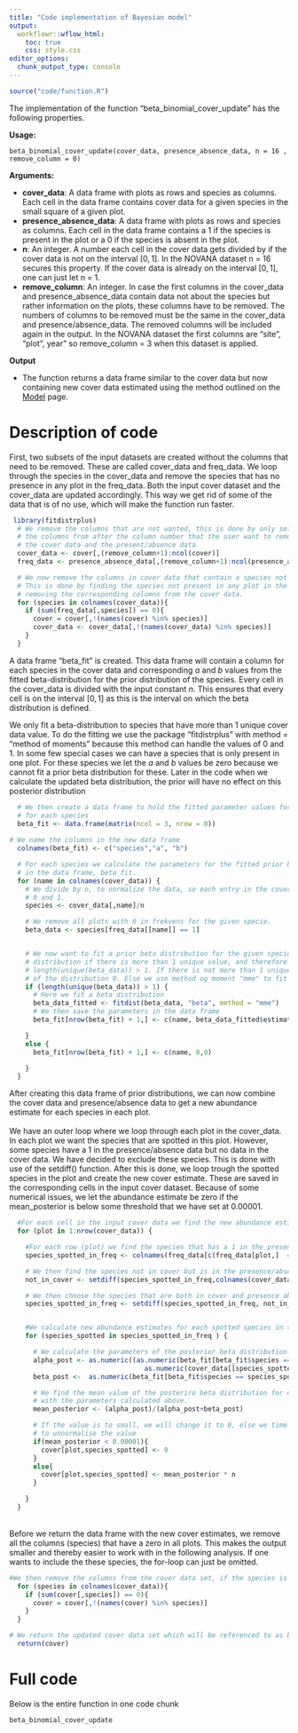 ```yaml
---
title: "Code implementation of Bayesian model"
output:
  workflowr::wflow_html:
    toc: true
    css: style.css
editor_options:
  chunk_output_type: console
---
```



```r
source("code/function.R")
```

The implementation of the function "beta_binomial_cover_update" has the following properties. 

**Usage:**

`beta_binomial_cover_update(cover_data, presence_absence_data, n = 16 , remove_column = 0)`

**Arguments:**

* **cover_data**: A data frame with plots as rows and species as columns. Each cell in the data frame contains cover data for a given species in the small square of a given plot.
* **presence_absence_data**: A data frame with plots as rows and species as columns. Each cell in the data frame contains a 1 if the species is present in the plot or a 0 if the species is absent in the plot.
* **n**: An integer. A number each cell in the cover data gets divided by if the cover data is not on the interval $[0,1]$. In the NOVANA dataset n = 16 secures this property. If the cover data is already on the interval $[0,1]$, one can just let n = 1.  
* **remove_column**: An integer. In case the first columns in the cover_data and presence_absence_data contain data not about the species but rather information on the plots, these columns have to be removed. The numbers of columns to be removed must be the same in the cover_data and presence/absence_data. The removed columns will be included again in the  output. In the NOVANA dataset the first columns are "site", "plot", year" so remove_column = 3 when this dataset is applied.

**Output** 

* The function returns a data frame similar to the cover data but now containing new cover data estimated using the method outlined on the [Model](model.html) page.


<h1>Description of code </h1>
First, two subsets of the input datasets are created without the columns that need to be removed. These are called cover_data and freq_data. We loop through the species in the cover_data and remove the species that has no presence in any plot in the freq_data. Both the input cover dataset and the cover_data are updated accordingly. This way we get rid of some of the data that is of no use, which will make the function run faster. 

```r
 library(fitdistrplus)
  # We remove the columns that are not wanted, this is done by only selecting
  # the columns from after the column number that the user want to remove. This is done for both
  # the cover data and the present/absence data
  cover_data <- cover[,(remove_column+1):ncol(cover)]
  freq_data <- presence_absence_data[,(remove_column+1):ncol(presence_absence_data)]

  # We now remove the columns in cover data that contain a species not present in any of the plots.
  # This is done by finding the species not present in any plot in the presence/absence data, and then
  # removing the corresponding columns from the cover data.
  for (species in colnames(cover_data)){
    if (sum(freq_data[,species]) == 0){
      cover = cover[,!(names(cover) %in% species)]
      cover_data <- cover_data[,!(names(cover_data) %in% species)]
    }
  }
```

A data frame "beta_fit" is created. This data frame will contain a column for each species in the cover data and corresponding $a$ and $b$ values from the fitted beta-distribution for the prior distribution of the species. Every cell in the cover_data is divided with the input constant $n$. This ensures that every cell is on the interval $[0,1]$ as this is the interval on which the beta distribution is defined.


We only fit a beta-distribution to species that have more than 1 unique cover data value. To do the fitting we use the package "fitdistrplus" with method = "method of moments" because this method can handle the values of 0 and 1. In some few special cases we can have a species that is only present in one plot. For these species we let the $a$ and $b$ values be zero because we cannot fit a prior beta distribution for these. Later in the code when we calculate the updated beta distribution, the prior will have no effect on this posterior distribution
<br>
```r
  # We then create a data frame to hold the fitted parameter values for the prior distribution
  # for each species
  beta_fit <- data.frame(matrix(ncol = 3, nrow = 0))
  
# We name the columns in the new data frame
  colnames(beta_fit) <- c("species","a", "b")

  # For each species we calculate the parameters for the fitted prior beta distribution and save them
  # in the data frame, beta_fit.
  for (name in colnames(cover_data)) {
    # We divide by n, to normalize the data, so each entry in the cover data, contains values between
    # 0 and 1.
    species <- cover_data[,name]/n

    # We remove all plots with 0 in frekvens for the given specie.
    beta_data <- species[freq_data[[name]] == 1]


    # We now want to fit a prior beta distribution for the given species We can only fit a beta
    # distribution if there is more than 1 unique value, and therefore we use the argument
    # length(unique(beta_data)) > 1. If there is not more than 1 unique value, we make the parameters
    # of the distribution 0. Else we use method og moment "mme" to fit a prior beta distribution.
    if (length(unique(beta_data)) > 1) {
      # Here we fit a beta distribution
      beta_data_fitted <- fitdist(beta_data, "beta", method = "mme")
      # We then save the parameters in the data frame
      beta_fit[nrow(beta_fit) + 1,] <- c(name, beta_data_fitted$estimate[1], beta_data_fitted$estimate[2])

    }
    else {
      beta_fit[nrow(beta_fit) + 1,] <- c(name, 0,0)

    }
  }

```

After creating this data frame of prior distributions, we can now combine the cover data and presence/absence data to get a new abundance estimate for each species in each plot. 
<br><br>
We have an outer loop where we loop through each plot in the cover_data. In each plot we want the species that are spotted in this plot. However, some species have a 1 in the presence/absence data but no data in the cover data. We have decided to exclude these species. This is done with use of the setdiff() function. After this is done, we loop trough the spotted species in the plot and create the new cover estimate. These are saved in the corresponding cells in the input cover dataset. Because of some numerical issues, we let the abundance estimate be zero if the mean_posterior is below some threshold that we have set at 0.00001.
<br>
```r
  #For each cell in the input cover data we find the new abundance estimate and save it to this data frame.
  for (plot in 1:nrow(cover_data)) {

    #For each row (plot) we find the species that has a 1 in the presence/absence data.
    species_spotted_in_freq <- colnames(freq_data[c(freq_data[plot,]  == 1)])

    # We then find the species not in cover but is in the presence/absence data.
    not_in_cover <- setdiff(species_spotted_in_freq,colnames(cover_data))

    # We then choose the species that are both in cover and presence absence data.
    species_spotted_in_freq <- setdiff(species_spotted_in_freq, not_in_cover)


    #We calculate new abundance estimates for each spotted species in the plot
    for (species_spotted in species_spotted_in_freq ) {

      # We calculate the parameters of the posterior beta distribution for each species in the plot
      alpha_post <- as.numeric((as.numeric(beta_fit[beta_fit$species == species_spotted,]$a) +
                                  as.numeric(cover_data[[species_spotted]][plot]) ))
      beta_post <-  as.numeric(beta_fit[beta_fit$species == species_spotted,]$b) + n - as.numeric(cover_data[[species_spotted]][plot])

      # We find the mean value of the posteriro beta distribution for each specie in the plot,
      # with the parameters calculated above.
      mean_posterior <- (alpha_post)/(alpha_post+beta_post)

      # If the value is to small, we will change it to 0, else we time the value with n,
      # to unnormalise the value
      if(mean_posterior < 0.00001){
        cover[plot,species_spotted] <- 0
      }
      else{
        cover[plot,species_spotted] <- mean_posterior * n
      }

    }
  }
```
<br>
Before we return the data frame with the new cover estimates, we remove all the columns (species) that have a zero in all plots. This makes the output smaller and thereby easier to work with in the following analysis. If one wants to include the these species, the for-loop can just be omitted.
```r
#We then remove the columns from the cover data set, if the species is not in any of the plots.
  for (species in colnames(cover_data)){
    if (sum(cover[,species]) == 0){
      cover = cover[,!(names(cover) %in% species)]
    }
  }

# We return the updated cover data set which will be referenced to as beta binomial cover
  return(cover)
```

<h1>Full code</h1>
Below is the entire function in one code chunk
```r
beta_binomial_cover_update
```

